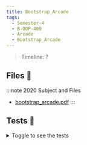 ```yaml
---
title: Bootstrap_Arcade
tags:
  - Semester-4
  - B-OOP-400
  - Arcade
  - Bootstrap_Arcade
---
```

> Timeline: ?


## Files 📂

:::note 2020 Subject and Files
- [bootstrap_arcade.pdf](https://github.com/Studio-17/Epitech-Subjects/raw/main/Semester-4/B-OOP-400/Arcade/Bootstrap_Arcade/bootstrap_arcade.pdf)
:::

## Tests 🤖
<details>
  <summary>Toggle to see the tests</summary>
  <div>
Yo
  </div>
</details>

